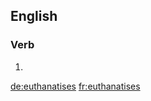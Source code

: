 ==English==

===Verb===
{{head|en}}

# {{en-third-person singular of|euthanatise}}

[[de:euthanatises]]
[[fr:euthanatises]]